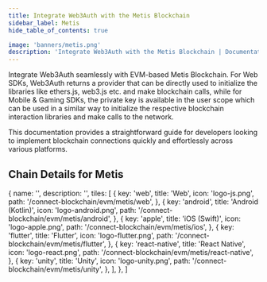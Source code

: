 ```yaml
---
title: Integrate Web3Auth with the Metis Blockchain
sidebar_label: Metis
hide_table_of_contents: true

image: 'banners/metis.png'
description: 'Integrate Web3Auth with the Metis Blockchain | Documentation - Web3Auth'
---
```



<SEO
  title="Integrate Web3Auth with the Metis Blockchain"
  description="Integrate Web3Auth with the Metis Blockchain | Documentation - Web3Auth"
  image="https://web3auth.io/docs/banners/metis.png"
  slug="/embedded-wallets/connect-blockchain/evm/metis"
/>

Integrate Web3Auth seamlessly with EVM-based Metis Blockchain. For Web SDKs, Web3Auth returns a provider that can be directly used to initialize the libraries like ethers.js, web3.js etc. and make blockchain calls, while for Mobile & Gaming SDKs, the private key is available in the user scope which can be used in a similar way to initialize the respective blockchain interaction libraries and make calls to the network.

This documentation provides a straightforward guide for developers looking to implement blockchain connections quickly and effortlessly across various platforms.

## Chain Details for Metis

<ChainDetailsMetis />

  {
    name: '',
    description: '',
    tiles: [
      {
        key: 'web',
        title: 'Web',
        icon: 'logo-js.png',
        path: '/connect-blockchain/evm/metis/web',
      },
      {
        key: 'android',
        title: 'Android (Kotlin)',
        icon: 'logo-android.png',
        path: '/connect-blockchain/evm/metis/android',
      },
      {
        key: 'apple',
        title: 'iOS (Swift)',
        icon: 'logo-apple.png',
        path: '/connect-blockchain/evm/metis/ios',
      },
      {
        key: 'flutter',
        title: 'Flutter',
        icon: 'logo-flutter.png',
        path: '/connect-blockchain/evm/metis/flutter',
      },
      {
        key: 'react-native',
        title: 'React Native',
        icon: 'logo-react.png',
        path: '/connect-blockchain/evm/metis/react-native',
      },
      {
        key: 'unity',
        title: 'Unity',
        icon: 'logo-unity.png',
        path: '/connect-blockchain/evm/metis/unity',
      },
    ],
  },
]

<Tiles tileGroups={Metis} />
